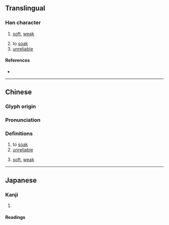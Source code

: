 {{character info}}
==Translingual==

===Han character===
{{Han char|rn=38|rad=女|as=08|sn=11|four=40461|canj=VYTR|ids=⿰女咅}}

# {{lb|mul|Cantonese}} [[soft]], [[weak]]
# to [[soak]]
# [[unreliable]]

====References====
* {{Han ref|kx=0264.040|dkj=06388|dj=0530.250|hdz=21061.010|uh=5A44|ud=23108|bh=D4E0|bd=54496}}

----

==Chinese==
{{zh-forms}}

===Glyph origin===
{{Han etym}}

===Pronunciation===
{{zh-pron
|m=pǒu
|c=pau3
|mc=y
|oc=y
|cat=
}}

===Definitions===
{{zh-hanzi}}

# to [[soak]]
# [[unreliable]]
# {{lb|zh|Cantonese}} [[soft]], [[weak]]

----

==Japanese==

===Kanji===
{{ja-kanji|grade=|rs=女08}}

# {{rfdef|ja|sort=女08}}

====Readings====
{{ja-readings|on=ほう,ぶ,ばい|kun=おろか,みにくい}}